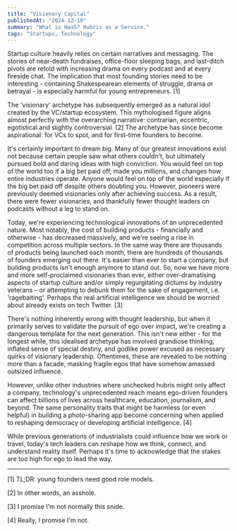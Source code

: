 ```yaml
---
title: "Visionary Capital"
publishedAt: "2024-12-10"
summary: "What is HaaS? Hubris as a Service."
tags: "Startups, Technology"
---
```


Startup culture heavily relies on certain narratives and messaging. The stories of near-death fundraises, office-floor sleeping bags, and last-ditch pivots are retold with increasing drama on every podcast and at every fireside chat. The implication that most founding stories need to be interesting - containing Shakespearean elements of struggle, drama or betrayal - is especially harmful for young entrepreneurs. \[1\]

The 'visionary' archetype has subsequently emerged as a natural idol created by the VC/startup ecosystem. This mythologised figure aligns almost perfectly with the overarching narrative: contrarian, eccentric, egotistical and slightly controversial. \[2\] The archetype has since become aspirational: for VCs to spot, and for first-time founders to become.

It's certainly important to dream big. Many of our greatest innovations exist not because certain people saw what others couldn't, but ultimately pursued bold and daring ideas with high conviction. You would feel on top of the world too if a big bet paid off, made you millions, and changes how entire industries operate. Anyone would feel on top of the world especially if the big bet paid off despite others doubting you. However, pioneers were previously deemed visionaries only after achieving success. As a result, there were fewer visionaries, and thankfully fewer thought leaders on podcasts without a leg to stand on.

Today, we're experiencing technological innovations of an unprecedented nature. Most notably, the cost of building products - financially and otherwise - has decreased massively, and we're seeing a rise in competition across multiple sectors. In the same way there are thousands of products being launched each month, there are hundreds of thousands of founders emerging out there. It's easier than ever to start a company, but building products isn't enough anymore to stand out. So, now we have more and more self-proclaimed visionaries than ever, either over-dramatising aspects of startup culture and/or simply regurgitating dictums by industry veterans – or attempting to debunk them for the sake of engagement, i.e. 'ragebaiting'. Perhaps the real artificial intelligence we should be worried about already exists on tech Twitter. \[3\]

There's nothing inherently wrong with thought leadership, but when it primarily serves to validate the pursuit of ego over impact, we're creating a dangerous template for the next generation. This isn't new either - for the longest while, this idealised archetype has involved grandiose thinking, inflated sense of special destiny, and godlike power excused as necessary quirks of visionary leadership. Oftentimes, these are revealed to be nothing more than a facade, masking fragile egos that have somehow amassed outsized influence.

However, unlike other industries where unchecked hubris might only affect a company, technology's unprecedented reach means ego-driven founders can affect billions of lives across healthcare, education, journalism, and beyond. The same personality traits that might be harmless (or even helpful) in building a photo-sharing app become concerning when applied to reshaping democracy or developing artificial intelligence. \[4\]

While previous generations of industrialists could influence how we work or travel, today's tech leaders can reshape how we think, connect, and understand reality itself. Perhaps it's time to acknowledge that the stakes are too high for ego to lead the way.

---

\[1\] TL;DR: young founders need good role models.

\[2\] In other words, an asshole. 

\[3\] I promise I'm not normally this snide.

\[4\] Really, I promise I'm not.
